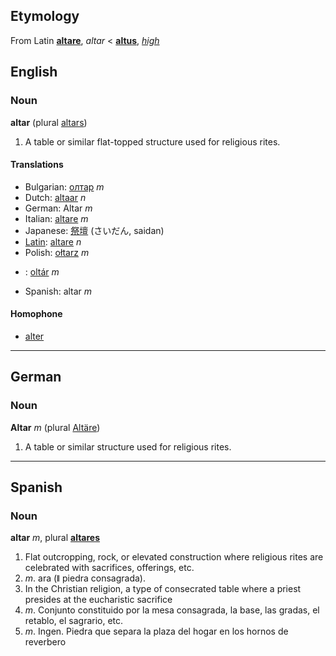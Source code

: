 ==Etymology==
From Latin '''[[altare]]''', ''altar'' < '''[[altus]]''', ''[[high]]''

==English== 
===Noun===
'''altar''' (plural [[altars]])

# A table or similar flat-topped structure used for religious rites.

====Translations====

*Bulgarian: [[олтар]] ''m''
*Dutch: [[altaar]] ''n''
*German: Altar ''m''
*Italian: [[altare]] ''m''
*Japanese: [[祭壇]] (さいだん, saidan)
*[[Latin]]: [[altare]] ''n''
*Polish: [[ołtarz]] ''m''
*{{sk}}: [[oltár#Slovak|oltár]] ''m''
*Spanish: altar ''m''

====Homophone====

*[[alter]]

----
==German==
===Noun===
'''Altar''' ''m'' (plural [[Altäre]])

# A table or similar structure used for religious rites.

----
==Spanish==
===Noun===
'''altar''' ''m'', plural '''[[altares]]'''

# Flat outcropping, rock, or elevated construction where religious rites are celebrated with sacrifices, offerings, etc.
# ''m''. ara (ǁ piedra consagrada).
# In the Christian religion, a type of consecrated table where a priest presides at the eucharistic sacrifice
#''m''. Conjunto constituido por la mesa consagrada, la base, las gradas, el retablo, el sagrario, etc.
#''m''. Ingen. Piedra que separa la plaza del hogar en los hornos de reverbero